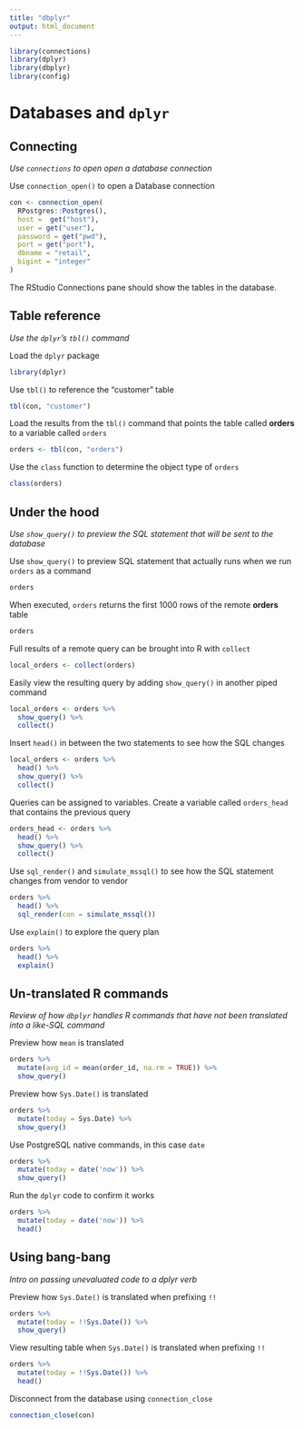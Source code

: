 ```yaml
---
title: "dbplyr"
output: html_document
---
```


```r
library(connections)
library(dplyr)
library(dbplyr)
library(config)
```

# Databases and `dplyr`

## Connecting
*Use `connections` to open open a database connection*

Use `connection_open()` to open a Database connection
```r
con <- connection_open(
  RPostgres::Postgres(),
  host =  get("host"),
  user = get("user"),
  password = get("pwd"),
  port = get("port"),
  dbname = "retail",
  bigint = "integer"
)
```
    
The RStudio Connections pane should show the tables in the database.

## Table reference
*Use the `dplyr`'s `tbl()` command*

Load the `dplyr` package
```r
library(dplyr)
```

Use `tbl()` to reference the "customer" table
```r
tbl(con, "customer")
```

Load the results from the `tbl()` command that points the table called **orders** to a variable called `orders` 
```r
orders <- tbl(con, "orders")
```
    
Use the `class` function to determine the object type of `orders`
```r
class(orders)
```

## Under the hood 
*Use `show_query()` to preview the SQL statement that will be sent to the database*

Use `show_query()` to preview SQL statement that actually runs when we run `orders` as a command
```r
orders
```
    
When executed, `orders` returns the first 1000 rows of the remote **orders** table
```r
orders
```

Full results of a remote query can be brought into R with `collect`
```r
local_orders <- collect(orders)
```

Easily view the resulting query by adding `show_query()` in another piped command
```r
local_orders <- orders %>%  
  show_query() %>% 
  collect()
```

Insert `head()` in between the two statements to see how the SQL changes
```r
local_orders <- orders %>%  
  head() %>% 
  show_query() %>% 
  collect()
```
    
Queries can be assigned to variables. Create a variable called `orders_head` that contains the previous query
```r
orders_head <- orders %>% 
  head() %>% 
  show_query() %>% 
  collect()
```

Use `sql_render()` and `simulate_mssql()` to see how the SQL statement changes from vendor to vendor
```r
orders %>%
  head() %>%
  sql_render(con = simulate_mssql()) 
```

Use `explain()` to explore the query plan
```r
orders %>% 
  head() %>% 
  explain()
```
    
## Un-translated R commands
*Review of how `dbplyr` handles R commands that have not been translated into a like-SQL command*

Preview how `mean` is translated
```r
orders %>% 
  mutate(avg_id = mean(order_id, na.rm = TRUE)) %>% 
  show_query()
```

Preview how `Sys.Date()` is translated
```r
orders %>% 
  mutate(today = Sys.Date) %>% 
  show_query()
```

Use PostgreSQL native commands, in this case `date`
```r
orders %>%
  mutate(today = date('now')) %>%
  show_query()
```

Run the `dplyr` code to confirm it works
```r
orders %>%
  mutate(today = date('now')) %>%
  head()
```

## Using bang-bang
*Intro on passing unevaluated code to a dplyr verb*

Preview how `Sys.Date()` is translated when prefixing `!!`
```r
orders %>%
  mutate(today = !!Sys.Date()) %>%
  show_query()
```

View resulting table when `Sys.Date()` is translated when prefixing `!!`
```r
orders %>%
  mutate(today = !!Sys.Date()) %>%
  head()
```

Disconnect from the database using `connection_close`
```r
connection_close(con)
```

